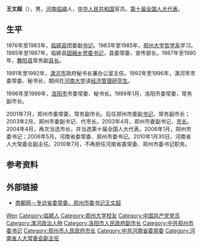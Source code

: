 '''王文超'''（{{bd|1950年|6月|||W王}}），男，[[河南|河南]][[临颍县|临潁]]人，[[中华人民共和国|中华人民共和国]]官员。[[第十届全国人大代表|第十届全国人大代表]]。

== 生平 ==
1976年至1983年，[[临颍县|临颍县]]团委副[[书记|书记]]。1983年至1985年，[[郑州大学|郑州大学]][[哲学系|哲学系]]学习。1985年至1987年，临颍县[[固厢乡|固厢乡]][[党委书记|党委书记]]，县委常委、宣传部长。1987年至1990年，[[舞阳县|舞阳县]]常务副[[县长|县长]]。

1991年至1992年，[[漯河市|漯河市]]政府秘书长兼办公室主任。1992年至1996年，漯河市市委常委、秘书长，期间在[[河南大学|河南大学]]读[[经济管理|经济管理]][[研究生|研究生]]。

1996年至1999年，[[洛阳市|洛阳市]]市委常委、秘书长。1999年1月，洛阳市委常委，常务副市长。

2001年7月，郑州市委常委，常务副市长。后任郑州市委副[[书记|书记]]、常务副市长；2003年2月，郑州市委副书记、代市长。2003年4月，郑州市委副书记、[[市长|市长]]。2004年4月，再次当选市长，并当选第十届全国人大代表。2006年1月，郑州市委书记；2006年5月，河南省委常委、郑州市委书记。2010年1月30日，河南省人大常委会副主任。2010年7月，不再担任河南省委常委、郑州市委书记职务。

== 参考资料 ==
{{reflist}}

== 外部链接 ==
* [https://web.archive.org/web/20080705104054/http://gdwt.shangdu.com/zhengzhou.html 商都网－专访省委常委、郑州市委书记王文超]

{{郑州市市长}}

{{Authority control}}
{{DEFAULTSORT:Wang}}
[[Category:王姓|Wen]]
[[Category:临颍人|Category:临颍人]]
[[Category:郑州大学校友|Category:郑州大学校友]]
[[Category:中国共产党党员|Category:中国共产党党员]]
[[Category:漯河政治人物|Category:漯河政治人物]]
[[Category:洛阳市人民政府副市长|Category:洛阳市人民政府副市长]]
[[Category:中共郑州市委书记|Category:中共郑州市委书记]]
[[Category:郑州市人民政府市长|Category:郑州市人民政府市长]]
[[Category:中共河南省委常委|Category:中共河南省委常委]]
[[Category:河南省人大常委会副主任|Category:河南省人大常委会副主任]]